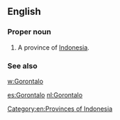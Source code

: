 ==English==

===Proper noun===
{{en-proper noun}}

# A province of [[Indonesia]].

===See also===
[[w:Gorontalo]]
[[Category:en:Provinces of Indonesia]]

[[es:Gorontalo]]
[[nl:Gorontalo]]